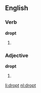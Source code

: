 ==English==

===Verb===
'''dropt'''

# {{obsolete spelling of|dropped}}

===Adjective===
'''dropt'''

# {{obsolete spelling of|dropped}}

[[li:dropt]]
[[nl:dropt]]